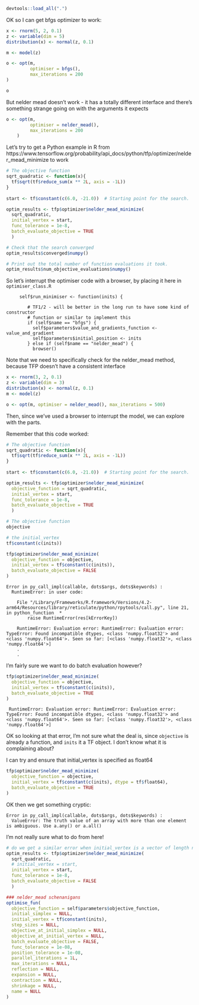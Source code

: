 ```r
devtools::load_all(".")
```

OK so I can get bfgs optimizer to work:

```r
x <- rnorm(5, 2, 0.1)
z <- variable(dim = 5)
distribution(x) <- normal(z, 0.1)

m <- model(z)

o <- opt(m,
         optimiser = bfgs(),
         max_iterations = 200
)

o
```

But nelder mead doesn't work - it has a totally different interface and there's something strange going on with the arguments it expects

```r
o <- opt(m,
         optimiser = nelder_mead(),
         max_iterations = 200
    )
```

Let's try to get a Python example in R from https://www.tensorflow.org/probability/api_docs/python/tfp/optimizer/nelder_mead_minimize to work

```r
# The objective function
sqrt_quadratic <- function(x){
  tf$sqrt(tf$reduce_sum(x ** 2L, axis = -1L))
}
  
start <- tf$constant(c(6.0, -21.0))  # Starting point for the search.

optim_results <- tfp$optimizer$nelder_mead_minimize(
  sqrt_quadratic, 
  initial_vertex = start,
  func_tolerance = 1e-8,
  batch_evaluate_objective = TRUE
  )

# Check that the search converged
optim_results$converged$numpy()

# Print out the total number of function evaluations it took.
optim_results$num_objective_evaluations$numpy()
```

So let's interrupt the optimiser code with a browser, by placing it here in `optimiser_class.R`

```
     self$run_minimiser <- function(inits) {

        # TF1/2 - will be better in the long run to have some kind of constructor
        # function or similar to implement this
        if (self$name == "bfgs") {
          self$parameters$value_and_gradients_function <- value_and_gradient
          self$parameters$initial_position <- inits
        } else if (self$name == "nelder_mead") {
          browser()
```

Note that we need to specifically check for the nelder_mead method, because TFP
doesn't have a consistent interface

```r
x <- rnorm(3, 2, 0.1)
z <- variable(dim = 3)
distribution(x) <- normal(z, 0.1)
m <- model(z)

o <- opt(m, optimiser = nelder_mead(), max_iterations = 500)

```

Then, since we've used a browser to interrupt the model, we can explore with the parts.

Remember that this code worked:

```r
# The objective function
sqrt_quadratic <- function(x){
  tf$sqrt(tf$reduce_sum(x ** 2L, axis = -1L))
}
  
start <- tf$constant(c(6.0, -21.0))  # Starting point for the search.

optim_results <- tfp$optimizer$nelder_mead_minimize(
  objective_function = sqrt_quadratic, 
  initial_vertex = start,
  func_tolerance = 1e-8,
  batch_evaluate_objective = TRUE
  )
```

```r
# The objective function
objective

# the initial_vertex
tf$constant(c(inits))

tfp$optimizer$nelder_mead_minimize(
  objective_function = objective, 
  initial_vertex = tf$constant(c(inits)), 
  batch_evaluate_objective = FALSE
)
```

```
Error in py_call_impl(callable, dots$args, dots$keywords) : 
  RuntimeError: in user code:

    File "/Library/Frameworks/R.framework/Versions/4.2-arm64/Resources/library/reticulate/python/rpytools/call.py", line 21, in python_function  *
        raise RuntimeError(res[kErrorKey])

    RuntimeError: Evaluation error: RuntimeError: Evaluation error: TypeError: Found incompatible dtypes, <class 'numpy.float32'> and <class 'numpy.float64'>. Seen so far: [<class 'numpy.float32'>, <class 'numpy.float64'>]
    .
    .
```

I'm fairly sure we want to do batch evaluation however?

```r
tfp$optimizer$nelder_mead_minimize(
  objective_function = objective, 
  initial_vertex = tf$constant(c(inits)), 
  batch_evaluate_objective = TRUE
)
```

```
 RuntimeError: Evaluation error: RuntimeError: Evaluation error: TypeError: Found incompatible dtypes, <class 'numpy.float32'> and <class 'numpy.float64'>. Seen so far: [<class 'numpy.float32'>, <class 'numpy.float64'>]
```

OK so looking at that error, I'm not sure what the deal is, since `objective` is already a function, and `inits` it a TF object. I don't know what it is complaining about?

I can try and ensure that initial_vertex is specified as float64

```r
tfp$optimizer$nelder_mead_minimize(
  objective_function = objective, 
  initial_vertex = tf$constant(c(inits), dtype = tf$float64),
  batch_evaluate_objective = TRUE
)
```

OK then we get something cryptic:

```
Error in py_call_impl(callable, dots$args, dots$keywords) : 
  ValueError: The truth value of an array with more than one element is ambiguous. Use a.any() or a.all()
```

I'm not really sure what to do from here!

```r
# do we get a similar error when initial_vertex is a vector of length n-1 ?
optim_results <- tfp$optimizer$nelder_mead_minimize(
  sqrt_quadratic, 
  # initial_vertex = start, 
  initial_vertex = start,
  func_tolerance = 1e-8,
  batch_evaluate_objective = FALSE
  )

### nelder_mead schenanigans
optimise_fun(
  objective_function = self$parameters$objective_function,
  initial_simplex = NULL,
  initial_vertex = tf$constant(inits),
  step_sizes = NULL,
  objective_at_initial_simplex = NULL,
  objective_at_initial_vertex = NULL,
  batch_evaluate_objective = FALSE,
  func_tolerance = 1e-08,
  position_tolerance = 1e-08,
  parallel_iterations = 1L,
  max_iterations = NULL,
  reflection = NULL,
  expansion = NULL,
  contraction = NULL,
  shrinkage = NULL,
  name = NULL
)

```


